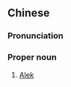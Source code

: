 {{also|亚历克}}
==Chinese==
{{zh-forms|s=亚历克|gloss=-}}

===Pronunciation===
{{zh-pron
|m=Yàlìkè
|cat=pn
}}

===Proper noun===
{{zh-proper noun}}

# [[Alek]] {{gloss|English given name}}
